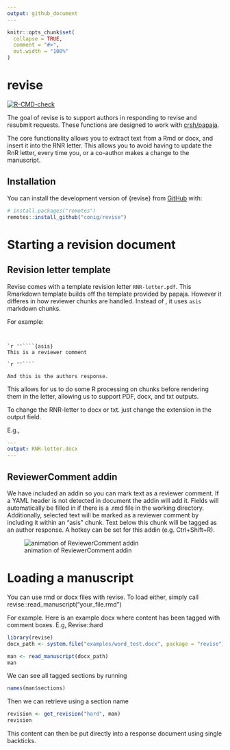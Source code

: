 ```yaml
---
output: github_document
---
```


<!-- README.md is generated from README.Rmd. Please edit that file -->

```r
knitr::opts_chunk$set(
  collapse = TRUE,
  comment = "#>",
  out.width = "100%"
)
```

# revise

<!-- badges: start -->
[![R-CMD-check](https://github.com/conig/revise/workflows/R-CMD-check/badge.svg)](https://github.com/conig/revise/actions)
<!-- badges: end -->

The goal of revise is to support authors in responding to revise and resubmit requests. 
These functions are designed to work with [crsh/papaja](https://github.com/crsh/papaja).

The core functionality allows you to extract text from a Rmd or docx, and insert it into the RNR letter.
This allows you to avoid having to update the RnR letter, every time you, or a co-author makes a change to the manuscript.

## Installation

You can install the development version of {revise} from [GitHub](https://github.com/conig/revise) with:

``` r
# install.packages("remotes")
remotes::install_github("conig/revise")
```
# Starting a revision document

## Revision letter template

Revise comes with a template revision letter `RNR-letter.pdf`.
This Rmarkdown template builds off the template provided by papaja.
However it differes in how reviewer chunks are handled. Instead of \RC{}, it uses `asis` markdown chunks.

For example:

````


`r ''````{asis}
This is a reviewer comment

`r ''````

And this is the authors response.

````

This allows for us to do some R processing on chunks before rendering them in the letter, allowing us to support PDF, docx, and txt outputs.

To change the RNR-letter to docx or txt. just change the extension in the output field.

E.g.,

```yaml
---
output: RNR-letter.docx
---
```


## ReviewerComment addin

We have included an addin so you can mark text as a reviewer comment. If a YAML header is not detected in document the addin will add it. Fields will automatically be filled in if there is a .rmd file in the working directory. Additionally, selected text will be marked as a reviewer comment by including it within an "asis" chunk. Text below this chunk will be tagged as an author response. A hotkey can be set for this addin (e.g. Ctrl+Shift+R).

![animation of ReviewerComment addin](man/figures/README/ReviewerComment.gif)

# Loading a manuscript

You can use rmd or docx files with revise. To load either, simply call revise::read_manuscript("your_file.rmd")

For example. Here is an example docx where content has been tagged with comment boxes. E.g, Revise::hard
```r
library(revise)
docx_path <- system.file("examples/word_test.docx", package = "revise")

man <- read_manuscript(docx_path)
man
```

We can see all tagged sections by running

```r
names(man$sections)
```

Then we can retrieve using a section name

```r
revision <- get_revision("hard", man)
revision
```

This content can then be put directly into a response document using single backticks.
